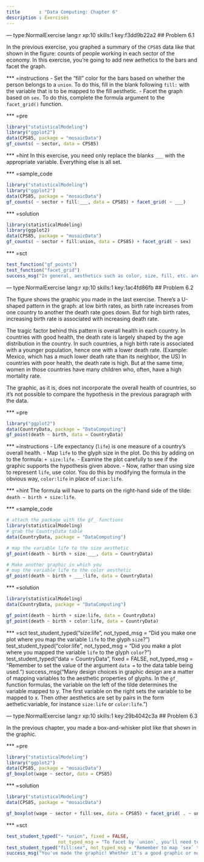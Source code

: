 ```yaml
---
title       : "Data Computing: Chapter 6"
description : Exercises
---
```


--- type:NormalExercise lang:r xp:10 skills:1 key:f3dd9b22a2
## Problem 6.1

In the previous exercise, you graphed a summary of the `CPS85` data like that shown in the figure: counts of people working in each sector of the economy. In this exercise, you're going to add new aethetics to the bars and facet the graph.

*** =instructions
- Set the "fill" color for the bars based on whether the person belongs to a `union`. To do this, fill in the blank following `fill:` with the variable that is to be mapped to the fill aesthetic.
- Facet the graph based on `sex`. To do this, complete the formula argument to the `facet_grid()` function.

*** =pre
```r
library("statisticalModeling")
library("ggplot2")
data(CPS85, package = "mosaicData")
gf_counts( ~ sector, data = CPS85)
```

*** =hint
In this exercise, you need only replace the blanks `___` with the appropriate variable. Everything else is all set.


*** =sample_code
```r
library("statisticalModeling")
library("ggplot2")
data(CPS85, package = "mosaicData")
gf_counts( ~ sector + fill:___, data = CPS85) + facet_grid( ~ ___)
```


*** =solution
```r
library(statisticalModeling)
library(ggplot2)
data(CPS85, package = "mosaicData")
gf_counts( ~ sector + fill:union, data = CPS85) + facet_grid( ~ sex)
```

*** =sct
```r
test_function("gf_points")
test_function("facet_grid")
success_msg("In general, aesthetics such as color, size, fill, etc. are mapped to variables by adding into the formula a component in the form `aesthetic:variable`.")
```

--- type:NormalExercise lang:r xp:10 skills:1 key:1ac4fd86fb
## Problem 6.2

The figure shows the graphic you made in the last exercise. There's a U-shaped pattern in the graph: at low birth rates, as birth rate increases from one country to another the death rate goes down. But for high birth rates, increasing birth rate is associated with increasing death rate.

The tragic factor behind this pattern is overall health in each country. In countries with good health, the death rate is largely shaped by the age distribution in the country. In such countries, a high birth rate is associated with a younger population, hence one with a lower death rate. (Example: Mexico, which has a much lower death rate than its neighbor, the US) In countries with poor health, the death rate is high. But at the same time, women in those countries have many children who, often, have a high mortality rate.

The graphic, as it is, does not incorporate the overall health of countries, so it's not possible to compare the hypothesis in the previous paragraph with the data.

*** =pre
```r
library("ggplot2")
data(CountryData, package = "DataComputing")
gf_point(death ~ birth, data = CountryData)
```

*** =instructions
- Life expectancy (`life`) is one measure of a country's overall health.
- Map `life` to the glyph size in the plot. Do this by adding on to the formula: `+ size:life`.
- Examine the plot carefully to see if the graphic supports the hypothesis given above.
- Now, rather than using size to represent `life`, use color. You do this by modifying the formula in the obvious way, `color:life` in place of `size:life`.


*** =hint
The formula will have to parts on the right-hand side of the tilde: `death ~ birth + size:life`. 

*** =sample_code
```r
# attach the package with the gf_ functions
library(statisticalModeling)
# grab the CountryData table
data(CountryData, package = "DataComputing")

# map the variable life to the size aesthetic
gf_point(death ~ birth + size:___, data = CountryData)

# Make another graphic in which you
# map the variable life to the color aesthetic
gf_point(death ~ birth + ___:life, data = CountryData)
```

*** =solution
```r
library(statisticalModeling)
data(CountryData, package = "DataComputing")

gf_point(death ~ birth + size:life, data = CountryData)
gf_point(death ~ birth + color:life, data = CountryData)
```

*** =sct
test_student_typed("size:life", not_typed_msg = "Did you make one plot where you map the variable `life` to the glyph `size`?")
test_student_typed("color:life", not_typed_msg = "Did you make a plot where you mapped the variable `life` to the glyph `color`?")
test_student_typed("data *= *CountryData", fixed = FALSE, not_typed_msg = "Remember to set the value of the argument `data = ` to the data table being used.")
success_msg("Many design choices in graphic design are a matter of mapping variables to the aesthetic properties of glyphs.  In the `gf_` function formulas, the variable on the left of the tilde determines the variable mapped to y. The first variable on the right sets the variable to be mapped to x. Then other aesthetics are set by pairs in the form aethetic:variable, for instance `size:life` or `color:life`.")

--- type:NormalExercise lang:r xp:10 skills:1  key:29b4042c3a
## Problem 6.3

In the previous chapter, you made a box-and-whisker plot like that shown in the graphic.

*** =pre
```r
library("statisticalModeling")
library("ggplot2")
data(CPS85, package = "mosaicData")
gf_boxplot(wage ~ sector, data = CPS85)
```

*** =solution
```r
library("statisticalModeling")
data(CPS85, package = "mosaicData")

gf_boxplot(wage ~ sector + fill:sex, data = CPS85) + facet_grid( . ~ union)
```


*** =sct
```r
test_student_typed("~ *union", fixed = FALSE,
                   not_typed_msg = "To facet by `union`, you'll need to give the appropriate formula as an argument to `facet_grid()`.")
test_student_typed("fill:sex", not_typed_msg = "Remember to map `sex` to the `fill` aesthetic in the formula for `gf_boxplot()`.")
success_msg("You've made the graphic! Whether it's a good graphic or not depends on what you're trying to show. This one puts the wages of men and women next to each other for each sector, which is good for comparing wages between the sexes. But for other purposes it might be appropriate to put side by side the wages for union and non-union workers, or to facet by `sector`. Different arrangements of the data can reveal different aspects of the data.")
```













